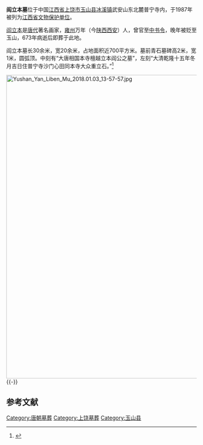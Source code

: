 {{coord|28|40|09|N|118|15|07|E|display=title|scale:10000}}
{{文物保护单位
| 级别 = 省级
| 省区市 = 江西省
| 名称 = 阎立本墓
| 图片 = Yushan Yan Liben Mu 2018.01.03 13-55-49.jpg
| 所在 = [[江西省|江西省]][[玉山县|玉山县]]
| 分类 = 古墓葬
| 时代 = [[唐朝|唐]]
| 编号 = 
| 登录 = 1987年
}}
'''阎立本墓'''位于中国[[江西省|江西省]][[上饶市|上饶市]][[玉山县|玉山县]][[冰溪镇|冰溪镇]]武安山东北麓普宁寺内，于1987年被列为[[江西省文物保护单位|江西省文物保护单位]]。

[[阎立本|阎立本]]是[[唐朝|唐代]]著名画家，[[雍州|雍州]]万年（今[[陕西|陕西]][[西安|西安]]）人，曾官至[[中书令|中书令]]，晚年被贬至玉山，673年病逝后即葬于此地。

阎立本墓长30余米，宽20余米，占地面积近700平方米。墓前青石墓碑高2米，宽1米，圆弧顶。中刻有“大唐相国本寺檀越立本阎公之墓”，左刻“大清乾隆十五年冬月吉日住普宁寺沙门心田同本寺大众重立石。”<ref>{{cite web|title=阎立本墓|publisher=上饶之窗|url=http://www.srzc.com/news/gj/097319433.html|deadurl=yes|archiveurl=https://web.archive.org/web/20131022072951/http://www.srzc.com/news/gj/097319433.html|archivedate=2013-10-22}}</ref>

[[File:Yushan_Yan_Liben_Mu_2018.01.03_13-57-57.jpg|800px]]
{{-}}
==参考文献==
{{reflist}}

{{上饶市境内的江西省文物保护单位}}

{{DEFAULTSORT:Yan}}
[[Category:唐朝墓葬|Category:唐朝墓葬]]
[[Category:上饶墓葬|Category:上饶墓葬]]
[[Category:玉山县|Category:玉山县]]